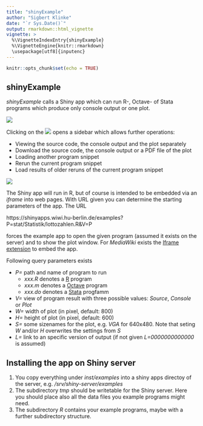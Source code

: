 ```yaml
--- 
title: "shinyExample" 
author: "Sigbert Klinke" 
date: "`r Sys.Date()`" 
output: rmarkdown::html_vignette 
vignette: > 
  %\VignetteIndexEntry{shinyExample} 
  %\VignetteEngine{knitr::rmarkdown} 
  \usepackage[utf8]{inputenc} 
---
```


```r
knitr::opts_chunk$set(echo = TRUE)
```

## shinyExample

*shinyExample* calls a Shiny app which can run R-, Octave- of Stata programs which produce only console output or one plot.

![](mmstat1.png)

Clicking on the ![](ExampleButton2.png) opens a sidebar which allows further operations:

* Viewing the source code, the console output and the plot separately
* Download the source code, the console output or a PDF file of the plot 
* Loading another program snippet
* Rerun the current program snippet
* Load results of older reruns of the current program snippet

![](mmstat2.png)

The Shiny app will run in R, but of course is intended to be embedded via an *iframe* into web pages. With URL given you can determine the starting parameters of the app. The URL

https://shinyapps.wiwi.hu-berlin.de/examples?P=stat/Statistik/lottozahlen.R&V=P

forces the example app to open the given program (assumed it exists on the server) and to show the plot window. For *MediaWiki* exists the [Iframe extension](https://www.mediawiki.org/wiki/Extension:Iframe) to embed the app.

Following query parameters exists

* *P=* path and name of program to run
    + *xxx.R* denotes a [R](https://www.r-project.org/) program
    + *xxx.m* denotes a [Octave](https://www.gnu.org/software/octave/) program
    + *xxx.do* denotes a [Stata](https://www.stata.com/) progfamm
* *V=* view of program result with three possible values: *Source*, *Console* or *Plot*
* *W=* width of plot (in pixel, default: 800)
* *H=* height of plot (in pixel, default: 600)
* *S=* some sizenames for the plot, e.g. *VGA* for 640x480. Note that seting *W* and/or *H* overwrites the settings from *S* 
* *L=* link to an specific version of output (if not given *L=0000000000000* is assumed) 

## Installing the app on Shiny server

1. You copy everything under *inst/examples* into a shiny apps directoy of the server, e.g. */srv/shiny-server/examples*
2. The subdirectory *tmp* should be writetable for the Shiny server. Here you should place also all the data files you example programs might need.
3. The subdirectory *R* contains your example programs, maybe with a further subdirectory structure.
